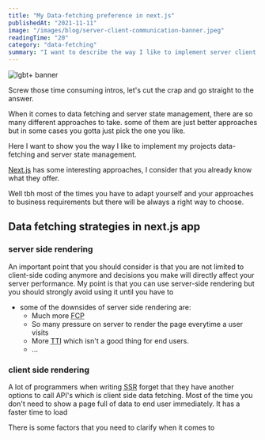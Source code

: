 ```yaml
---
title: "My Data-fetching preference in next.js"
publishedAt: "2021-11-11"
image: "/images/blog/server-client-communication-banner.jpeg"
readingTime: "20"
category: "data-fetching"
summary: "I want to describe the way I like to implement server client communication in my next.js apps."
---
```


<Div
  position="relative"
  height="600px"
  width="100%"
  curve="sm"
  overflow="hidden"
  my="4"
>
  <Image
    alt="lgbt+ banner"
    src="/images/blog/server-client-communication-banner.jpeg"
    layout="fill"
    fit="cover"
    placeholder="blur"
    blurDataURL="/images/blog/server-client-communication-banner.jpeg"
    priority
  />
</Div>

Screw those time consuming intros, let's cut the crap and go straight to the answer.

When it comes to data fetching and server state management, there are so many different approaches to take. some of them are just better approaches but in some cases you gotta just pick the one you like.

Here I want to show you the way I like to implement my projects data-fetching and server state management.

[Next.js](https://nextjs.org/docs/basic-features/data-fetching) has some interesting approaches, I consider that you already know what they offer.

Well tbh most of the times you have to adapt yourself and your approaches to business requirements but there will be always a right way to choose.

## Data fetching strategies in next.js app

### server side rendering

An important point that you should consider is that you are not limited to client-side coding anymore and decisions you make will directly affect your server performance.
My point is that you can use server-side rendering but you should strongly avoid using it until you have to

- some of the downsides of server side rendering are:
  - Much more <abbr title="first contentful paint">FCP</abbr>
  - So many pressure on server to render the page everytime a user visits
  - More <abbr title="time to interactive">TTI</abbr> which isn't a good thing for end users.
  - ...

### client side rendering

A lot of programmers when writing <abbr title="server side rendering">SSR</abbr> forget that they have another options to call API's which is client side data fetching.
Most of the time you don't need to show a page full of data to end user immediately.
It has a faster time to load

There is some factors that you need to clarify when it comes to
